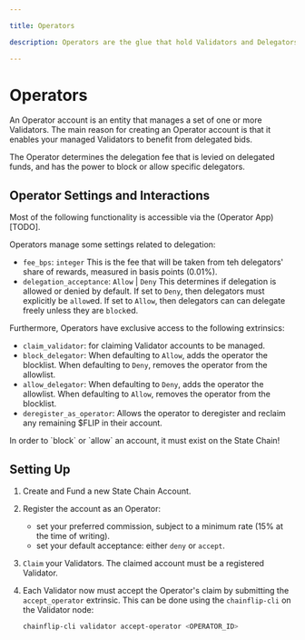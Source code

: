 ```yaml
---

title: Operators

description: Operators are the glue that hold Validators and Delegators together.

---
```



# Operators

An Operator account is an entity that manages a set of one or more Validators. The main reason for creating an Operator account is that it enables your managed Validators to benefit from delegated bids.

The Operator determines the delegation fee that is levied on delegated funds, and has the power to block or allow specific delegators.

## Operator Settings and Interactions

Most of the following functionality is accessible via the (Operator App)[TODO].

Operators manage some settings related to delegation:

- `fee_bps`: `integer`
    This is the fee that will be taken from teh delegators' share of rewards, measured in basis points (0.01%).
- `delegation_acceptance`: `Allow` | `Deny`
    This determines if delegation is allowed or denied by default. If set to `Deny`, then delegators must explicitly be `allow`ed. If set to `Allow`, then delegators can can delegate freely unless they are `block`ed.

Furthermore, Operators have exclusive access to the following extrinsics:

- `claim_validator`: for claiming Validator accounts to be managed.
- `block_delegator`:
    When defaulting to `Allow`, adds the operator the blocklist.
    When defaulting to `Deny`, removes the operator from the allowlist.
- `allow_delegator`:
    When defaulting to `Deny`, adds the operator the allowlist.
    When defaulting to `Allow`, removes the operator from the blocklist.
- `deregister_as_operator`: Allows the operator to deregister and reclaim any remaining $FLIP in their account.

<Callout type="info">
In order to `block` or `allow` an account, it must exist on the State Chain!
</Callout>

## Setting Up

1. Create and Fund a new State Chain Account.
2. Register the account as an Operator:
    - set your preferred commission, subject to a minimum rate (15% at the time of writing).
    - set your default acceptance: either `deny` or `accept`.
3. `Claim` your Validators. The claimed account must be a registered Validator.
4.
    Each Validator now must accept the Operator's claim by submitting the `accept_operator` extrinsic. This can be done using the `chainflip-cli` on the Validator node:

    ```sh
    chainflip-cli validator accept-operator <OPERATOR_ID>
    ```

